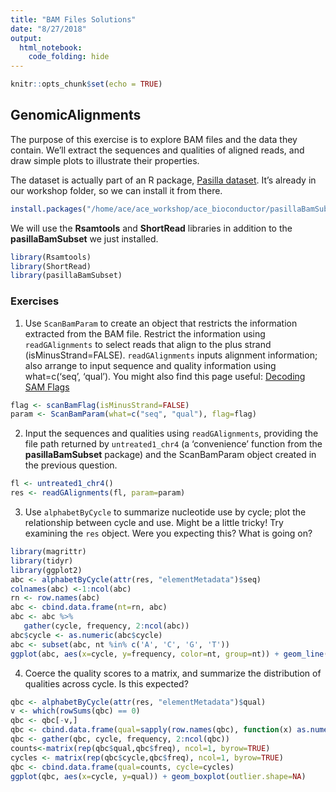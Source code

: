 ```yaml
---
title: "BAM Files Solutions"
date: "8/27/2018"
output: 
  html_notebook: 
    code_folding: hide
---
```


```r
knitr::opts_chunk$set(echo = TRUE)
```

## GenomicAlignments
The purpose of this exercise is to explore BAM files and the data they contain. We’ll extract the sequences and qualities
of aligned reads, and draw simple plots to illustrate their properties.

The dataset is actually part of an R package, [Pasilla dataset](http://bioconductor.org/packages/release/data/experiment/html/pasillaBamSubset.html).  It's already in our workshop folder, so we can install it from there.
```r
install.packages("/home/ace/ace_workshop/ace_bioconductor/pasillaBamSubset_0.18.0.tar.gz", repos=NULL)
```

We will use the **Rsamtools** and **ShortRead** libraries in addition to the **pasillaBamSubset** we just installed.
```r
library(Rsamtools)
library(ShortRead)
library(pasillaBamSubset)
```

### Exercises
1. Use `ScanBamParam` to create an object that restricts the information extracted from the BAM file. Restrict
the information using `readGAlignments` to select reads that align to the plus strand (isMinusStrand=FALSE).
`readGAlignments` inputs alignment information; also arrange to input sequence and quality information using
what=c('seq', 'qual').  You might also find this page useful: [Decoding SAM Flags](https://broadinstitute.github.io/picard/explain-flags.html)

```r
flag <- scanBamFlag(isMinusStrand=FALSE)
param <- ScanBamParam(what=c("seq", "qual"), flag=flag)
```


2. Input the sequences and qualities using `readGAlignments`, providing the file path returned by `untreated1_chr4` (a
'convenience' function from the **pasillaBamSubset** package) and the ScanBamParam object created in the previous
question.

```r
fl <- untreated1_chr4()
res <- readGAlignments(fl, param=param)
```


3. Use `alphabetByCycle` to summarize nucleotide use by cycle; plot the relationship between cycle and use. Might be a little tricky!  Try examining the `res` object.  Were you expecting this? What is going on?
```r
library(magrittr)
library(tidyr)
library(ggplot2)
abc <- alphabetByCycle(attr(res, "elementMetadata")$seq)
colnames(abc) <-1:ncol(abc)
rn <- row.names(abc)
abc <- cbind.data.frame(nt=rn, abc)
abc <- abc %>%
   gather(cycle, frequency, 2:ncol(abc))
abc$cycle <- as.numeric(abc$cycle)
abc <- subset(abc, nt %in% c('A', 'C', 'G', 'T'))
ggplot(abc, aes(x=cycle, y=frequency, color=nt, group=nt)) + geom_line()
```

4. Coerce the quality scores to a matrix, and summarize the distribution of qualities across cycle. Is this expected?
```r
qbc <- alphabetByCycle(attr(res, "elementMetadata")$qual)
v <- which(rowSums(qbc) == 0)
qbc <- qbc[-v,]
qbc <- cbind.data.frame(qual=sapply(row.names(qbc), function(x) as.numeric(charToRaw(x))), qbc)
qbc <- gather(qbc, cycle, frequency, 2:ncol(qbc))
counts<-matrix(rep(qbc$qual,qbc$freq), ncol=1, byrow=TRUE)
cycles <- matrix(rep(qbc$cycle,qbc$freq), ncol=1, byrow=TRUE)
qbc <- cbind.data.frame(qual=counts, cycle=cycles)
ggplot(qbc, aes(x=cycle, y=qual)) + geom_boxplot(outlier.shape=NA)
```

